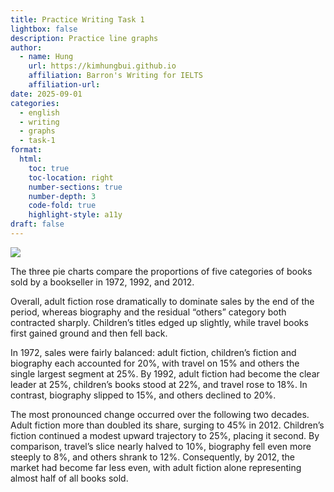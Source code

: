 ```yaml
---
title: Practice Writing Task 1
lightbox: false
description: Practice line graphs
author:
  - name: Hung
    url: https://kimhungbui.github.io
    affiliation: Barron's Writing for IELTS
    affiliation-url:
date: 2025-09-01
categories:
  - english
  - writing
  - graphs
  - task-1
format:
  html:
    toc: true
    toc-location: right
    number-sections: true
    number-depth: 3
    code-fold: true
    highlight-style: a11y
draft: false
---
```

![](Pasted%20image%2020250901114900.png)


The three pie charts compare the proportions of five categories of books sold by a bookseller in 1972, 1992, and 2012.

Overall, adult fiction rose dramatically to dominate sales by the end of the period, whereas biography and the residual "others" category both contracted sharply. Children's titles edged up slightly, while travel books first gained ground and then fell back.

In 1972, sales were fairly balanced: adult fiction, children's fiction and biography each accounted for 20%, with travel on 15% and others the single largest segment at 25%. By 1992, adult fiction had become the clear leader at 25%, children's books stood at 22%, and travel rose to 18%. In contrast, biography slipped to 15%, and others declined to 20%.

The most pronounced change occurred over the following two decades. Adult fiction more than doubled its share, surging to 45% in 2012. Children's fiction continued a modest upward trajectory to 25%, placing it second. By comparison, travel's slice nearly halved to 10%, biography fell even more steeply to 8%, and others shrank to 12%. Consequently, by 2012, the market had become far less even, with adult fiction alone representing almost half of all books sold.